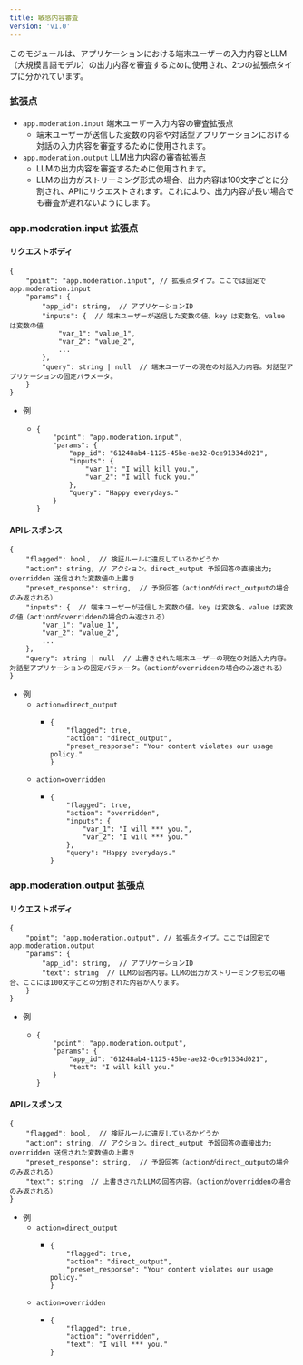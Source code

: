 ```yaml
---
title: 敏感内容審査
version: 'v1.0'
---
```


このモジュールは、アプリケーションにおける端末ユーザーの入力内容とLLM（大規模言語モデル）の出力内容を審査するために使用され、2つの拡張点タイプに分かれています。

### 拡張点 <a href="#usercontent-kuo-zhan-dian" id="usercontent-kuo-zhan-dian"></a>

* `app.moderation.input` 端末ユーザー入力内容の審査拡張点
  * 端末ユーザーが送信した変数の内容や対話型アプリケーションにおける対話の入力内容を審査するために使用されます。
* `app.moderation.output` LLM出力内容の審査拡張点
  * LLMの出力内容を審査するために使用されます。
  * LLMの出力がストリーミング形式の場合、出力内容は100文字ごとに分割され、APIにリクエストされます。これにより、出力内容が長い場合でも審査が遅れないようにします。

### app.moderation.input 拡張点 <a href="#usercontentappmoderationinput-kuo-zhan-dian" id="usercontentappmoderationinput-kuo-zhan-dian"></a>

#### リクエストボディ <a href="#user-content-request-body" id="user-content-request-body"></a>

```
{
    "point": "app.moderation.input", // 拡張点タイプ。ここでは固定で app.moderation.input
    "params": {
        "app_id": string,  // アプリケーションID
        "inputs": {  // 端末ユーザーが送信した変数の値。key は変数名、value は変数の値
            "var_1": "value_1",
            "var_2": "value_2",
            ...
        },
        "query": string | null  // 端末ユーザーの現在の対話入力内容。対話型アプリケーションの固定パラメータ。
    }
}
```

* 例
  * ```
    {
        "point": "app.moderation.input",
        "params": {
            "app_id": "61248ab4-1125-45be-ae32-0ce91334d021",
            "inputs": {
                "var_1": "I will kill you.",
                "var_2": "I will fuck you."
            },
            "query": "Happy everydays."
        }
    }
    ```

#### APIレスポンス <a href="#usercontentapi-fan-hui" id="usercontentapi-fan-hui"></a>

```
{
    "flagged": bool,  // 検証ルールに違反しているかどうか
    "action": string, // アクション。direct_output 予設回答の直接出力; overridden 送信された変数値の上書き
    "preset_response": string,  // 予設回答（actionがdirect_outputの場合のみ返される）
    "inputs": {  // 端末ユーザーが送信した変数の値。key は変数名、value は変数の値（actionがoverriddenの場合のみ返される）
        "var_1": "value_1",
        "var_2": "value_2",
        ...
    },
    "query": string | null  // 上書きされた端末ユーザーの現在の対話入力内容。対話型アプリケーションの固定パラメータ。（actionがoverriddenの場合のみ返される）
}
```

* 例
  * `action=direct_output`
    * ```
      {
          "flagged": true,
          "action": "direct_output",
          "preset_response": "Your content violates our usage policy."
      }
      ```
  * `action=overridden`
    * ```
      {
          "flagged": true,
          "action": "overridden",
          "inputs": {
              "var_1": "I will *** you.",
              "var_2": "I will *** you."
          },
          "query": "Happy everydays."
      }
      ```

### app.moderation.output 拡張点 <a href="#usercontentappmoderationoutput-kuo-zhan-dian" id="usercontentappmoderationoutput-kuo-zhan-dian"></a>

#### リクエストボディ <a href="#user-content-request-body-1" id="user-content-request-body-1"></a>

```
{
    "point": "app.moderation.output", // 拡張点タイプ。ここでは固定で app.moderation.output
    "params": {
        "app_id": string,  // アプリケーションID
        "text": string  // LLMの回答内容。LLMの出力がストリーミング形式の場合、ここには100文字ごとの分割された内容が入ります。
    }
}
```

* 例
  * ```
    {
        "point": "app.moderation.output",
        "params": {
            "app_id": "61248ab4-1125-45be-ae32-0ce91334d021",
            "text": "I will kill you."
        }
    }
    ```

#### APIレスポンス <a href="#usercontentapi-fan-hui-1" id="usercontentapi-fan-hui-1"></a>

```
{
    "flagged": bool,  // 検証ルールに違反しているかどうか
    "action": string, // アクション。direct_output 予設回答の直接出力; overridden 送信された変数値の上書き
    "preset_response": string,  // 予設回答（actionがdirect_outputの場合のみ返される）
    "text": string  // 上書きされたLLMの回答内容。（actionがoverriddenの場合のみ返される）
}
```

* 例
  * `action=direct_output`
    * ```
      {
          "flagged": true,
          "action": "direct_output",
          "preset_response": "Your content violates our usage policy."
      }
      ```
  * `action=overridden`
    * ```
      {
          "flagged": true,
          "action": "overridden",
          "text": "I will *** you."
      }
      ```
